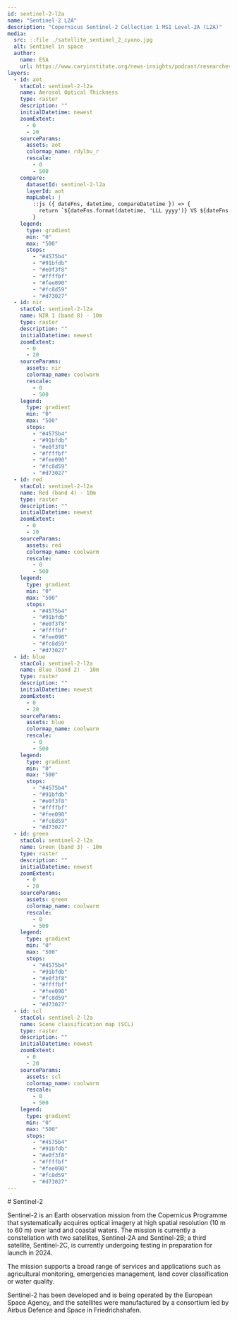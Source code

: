 ```yaml
---
id: sentinel-2-l2a
name: "Sentinel-2 L2A"
description: "Copernicus Sentinel-2 Collection 1 MSI Level-2A (L2A)"
media:
  src: ::file ./satellite_sentinel_2_cyano.jpg
  alt: Sentinel in space
  author:
    name: ESA
    url: https://www.caryinstitute.org/news-insights/podcast/researchers-recruit-drones-satellites-quest-understand-cyanobacteria
layers:
  - id: aot
    stacCol: sentinel-2-l2a
    name: Aerosol Optical Thickness
    type: raster
    description: ""
    initialDatetime: newest
    zoomExtent:
      - 0
      - 20
    sourceParams:
      assets: aot
      colormap_name: rdylbu_r
      rescale:
        - 0
        - 500
    compare:
      datasetId: sentinel-2-l2a
      layerId: aot
      mapLabel: |
        ::js ({ dateFns, datetime, compareDatetime }) => {
          return `${dateFns.format(datetime, 'LLL yyyy')} VS ${dateFns.format(compareDatetime, 'LLL yyyy')}`;
        }
    legend:
      type: gradient
      min: "0"
      max: "500"
      stops:
        - "#4575b4"
        - "#91bfdb"
        - "#e0f3f8"
        - "#ffffbf"
        - "#fee090"
        - "#fc8d59"
        - "#d73027"
  - id: nir
    stacCol: sentinel-2-l2a
    name: NIR 1 (band 8) - 10m
    type: raster
    description: ""
    initialDatetime: newest
    zoomExtent:
      - 0
      - 20
    sourceParams:
      assets: nir
      colormap_name: coolwarm
      rescale:
        - 0
        - 500
    legend:
      type: gradient
      min: "0"
      max: "500"
      stops:
        - "#4575b4"
        - "#91bfdb"
        - "#e0f3f8"
        - "#ffffbf"
        - "#fee090"
        - "#fc8d59"
        - "#d73027"
  - id: red
    stacCol: sentinel-2-l2a
    name: Red (band 4) - 10m
    type: raster
    description: ""
    initialDatetime: newest
    zoomExtent:
      - 0
      - 20
    sourceParams:
      assets: red
      colormap_name: coolwarm
      rescale:
        - 0
        - 500
    legend:
      type: gradient
      min: "0"
      max: "500"
      stops:
        - "#4575b4"
        - "#91bfdb"
        - "#e0f3f8"
        - "#ffffbf"
        - "#fee090"
        - "#fc8d59"
        - "#d73027"
  - id: blue
    stacCol: sentinel-2-l2a
    name: Blue (band 2) - 10m
    type: raster
    description: ""
    initialDatetime: newest
    zoomExtent:
      - 0
      - 20
    sourceParams:
      assets: blue
      colormap_name: coolwarm
      rescale:
        - 0
        - 500
    legend:
      type: gradient
      min: "0"
      max: "500"
      stops:
        - "#4575b4"
        - "#91bfdb"
        - "#e0f3f8"
        - "#ffffbf"
        - "#fee090"
        - "#fc8d59"
        - "#d73027"
  - id: green
    stacCol: sentinel-2-l2a
    name: Green (band 3) - 10m
    type: raster
    description: ""
    initialDatetime: newest
    zoomExtent:
      - 0
      - 20
    sourceParams:
      assets: green
      colormap_name: coolwarm
      rescale:
        - 0
        - 500
    legend:
      type: gradient
      min: "0"
      max: "500"
      stops:
        - "#4575b4"
        - "#91bfdb"
        - "#e0f3f8"
        - "#ffffbf"
        - "#fee090"
        - "#fc8d59"
        - "#d73027"
  - id: scl
    stacCol: sentinel-2-l2a
    name: Scene classification map (SCL)
    type: raster
    description: ""
    initialDatetime: newest
    zoomExtent:
      - 0
      - 20
    sourceParams:
      assets: scl
      colormap_name: coolwarm
      rescale:
        - 0
        - 500
    legend:
      type: gradient
      min: "0"
      max: "500"
      stops:
        - "#4575b4"
        - "#91bfdb"
        - "#e0f3f8"
        - "#ffffbf"
        - "#fee090"
        - "#fc8d59"
        - "#d73027"
---
```


<Block type='wide'>
<Prose>
# Sentinel-2

Sentinel-2 is an Earth observation mission from the Copernicus Programme that systematically acquires optical imagery at high spatial resolution (10 m to 60 m) over land and coastal waters. The mission is currently a constellation with two satellites, Sentinel-2A and Sentinel-2B; a third satellite, Sentinel-2C, is currently undergoing testing in preparation for launch in 2024.

The mission supports a broad range of services and applications such as agricultural monitoring, emergencies management, land cover classification or water quality.

Sentinel-2 has been developed and is being operated by the European Space Agency, and the satellites were manufactured by a consortium led by Airbus Defence and Space in Friedrichshafen.
</Prose>
</Block>
